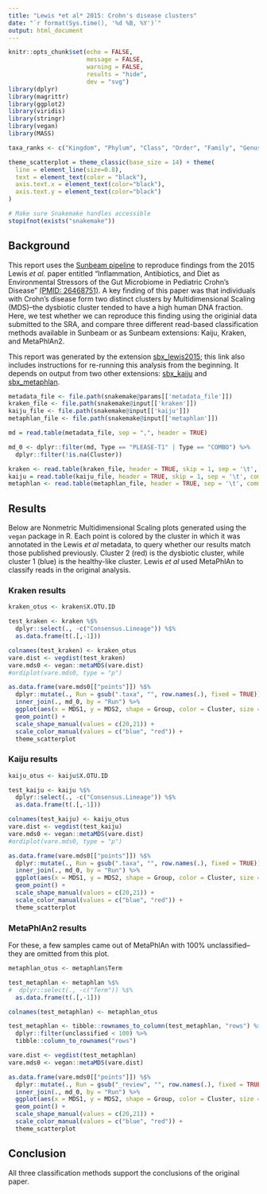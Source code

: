 ```yaml
---
title: "Lewis *et al* 2015: Crohn's disease clusters"
date: "`r format(Sys.time(), '%d %B, %Y')`"
output: html_document
---
```


```r
knitr::opts_chunk$set(echo = FALSE,
                      message = FALSE,
                      warning = FALSE,
                      results = "hide",
                      dev = "svg")
library(dplyr)
library(magrittr)
library(ggplot2)
library(viridis)
library(stringr)
library(vegan)
library(MASS)

taxa_ranks <- c("Kingdom", "Phylum", "Class", "Order", "Family", "Genus", "Species")

theme_scatterplot = theme_classic(base_size = 14) + theme(
  line = element_line(size=0.8),
  text = element_text(color = "black"),
  axis.text.x = element_text(color="black"),
  axis.text.y = element_text(color="black")
)

# Make sure Snakemake handles accessible
stopifnot(exists("snakemake"))
```

## Background

This report uses the [Sunbeam pipeline](https://github.com/sunbeam-labs/sunbeam) to reproduce findings from the 2015 Lewis *et al.* paper entitled "Inflammation, Antibiotics, and Diet as Environmental Stressors of the Gut Microbiome in Pediatric Crohn's Disease" [(PMID: 26468751)](https://www.ncbi.nlm.nih.gov/pubmed/26468751). A key finding of this paper was that individuals with Crohn's disease form two distinct clusters by Multidimensional Scaling (MDS)--the dysbiotic cluster tended to have a high human DNA fraction. Here, we test whether we can reproduce this finding using the originial data submitted to the SRA, and compare three different read-based classification methods available in Sunbeam or as Sunbeam extensions: Kaiju, Kraken, and MetaPhlAn2.


This report was generated by the extension [sbx_lewis2015](https://github.com/louiejtaylor/sbx_lewis2015); this link also includes instructions for re-running this analysis from the beginning. It depends on output from two other extensions: [sbx_kaiju](https://github.com/sunbeam-labs/sbx_kaiju) and [sbx_metaphlan](https://github.com/sunbeam-labs/sbx_metaphlan/).

```r

metadata_file <- file.path(snakemake@params[['metadata_file']])
kraken_file <- file.path(snakemake@input[['kraken']])
kaiju_file <- file.path(snakemake@input[['kaiju']])
metaphlan_file <- file.path(snakemake@input[['metaphlan']])

```

```r
md = read.table(metadata_file, sep = ",", header = TRUE)

md_0 <- dplyr::filter(md, Type == "PLEASE-T1" | Type == "COMBO") %>%
  dplyr::filter(!is.na(Cluster))

kraken <- read.table(kraken_file, header = TRUE, skip = 1, sep = '\t', comment.char = '~')
kaiju = read.table(kaiju_file, header = TRUE, skip = 1, sep = '\t', comment.char = '~', quote = "~")
metaphlan <- read.table(metaphlan_file, header = TRUE, sep = '\t', comment.char = '~', quote = "~")

```
## Results

Below are Nonmetric Multidimensional Scaling plots generated using the `vegan` package in R. Each point is colored by the cluster in which it was annotated in the Lewis *et al* metadata, to query whether our results match those published previously. Cluster 2 (red) is the dysbiotic cluster, while cluster 1 (blue) is the healthy-like cluster. Lewis *et al* used MetaPhlAn to classify reads in the original analysis.

### Kraken results
```r
kraken_otus <- kraken$X.OTU.ID

test_kraken <- kraken %$%
  dplyr::select(., -c("Consensus.Lineage")) %$%
  as.data.frame(t(.[,-1]))

colnames(test_kraken) <- kraken_otus
vare.dist <- vegdist(test_kraken)
vare.mds0 <- vegan::metaMDS(vare.dist)
#ordiplot(vare.mds0, type = "p")

as.data.frame(vare.mds0[["points"]]) %$% 
  dplyr::mutate(., Run = gsub(".taxa", "", row.names(.), fixed = TRUE)) %$%
  inner_join(., md_0, by = "Run") %>%
  ggplot(aes(x = MDS1, y = MDS2, shape = Group, color = Cluster, size = Human.Per))+
  geom_point() + 
  scale_shape_manual(values = c(20,21)) +
  scale_color_manual(values = c("blue", "red")) +
  theme_scatterplot

```

### Kaiju results
```r

kaiju_otus <- kaiju$X.OTU.ID

test_kaiju <- kaiju %$%
  dplyr::select(., -c("Consensus.Lineage")) %$%
  as.data.frame(t(.[,-1]))

colnames(test_kaiju) <- kaiju_otus
vare.dist <- vegdist(test_kaiju)
vare.mds0 <- vegan::metaMDS(vare.dist)
#ordiplot(vare.mds0, type = "p")

as.data.frame(vare.mds0[["points"]]) %$% 
  dplyr::mutate(., Run = gsub(".taxa", "", row.names(.), fixed = TRUE)) %$%
  inner_join(., md_0, by = "Run") %>%
  ggplot(aes(x = MDS1, y = MDS2, shape = Group, color = Cluster, size = Human.Per))+
  geom_point() + 
  scale_shape_manual(values = c(20,21)) +
  scale_color_manual(values = c("blue", "red")) +
  theme_scatterplot

```


### MetaPhlAn2 results

For these, a few samples came out of MetaPhlAn with 100% unclassified--they are omitted from this plot.

```r

metaphlan_otus <- metaphlan$Term

test_metaphlan <- metaphlan %$%
#  dplyr::select(., -c("Term")) %$%
  as.data.frame(t(.[,-1]))

colnames(test_metaphlan) <- metaphlan_otus

test_metaphlan <- tibble::rownames_to_column(test_metaphlan, "rows") %>%
  dplyr::filter(unclassified < 100) %>%
  tibble::column_to_rownames("rows")

vare.dist <- vegdist(test_metaphlan)
vare.mds0 <- vegan::metaMDS(vare.dist)

as.data.frame(vare.mds0[["points"]]) %$% 
  dplyr::mutate(., Run = gsub("_review", "", row.names(.), fixed = TRUE)) %$%
  inner_join(., md_0, by = "Run") %>%
  ggplot(aes(x = MDS1, y = MDS2, shape = Group, color = Cluster, size = Human.Per))+
  geom_point() + 
  scale_shape_manual(values = c(20,21)) +
  scale_color_manual(values = c("blue", "red")) +
  theme_scatterplot

```

## Conclusion

All three classification methods support the conclusions of the original paper.
